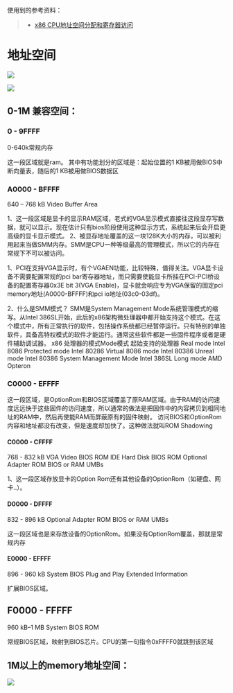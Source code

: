 使用到的参考资料：

> - [x86 CPU地址空间分配和寄存器访问](https://blog.csdn.net/pwl999/article/details/78212508)


# 地址空间

![](./images/address-space.png)

![](./images/address-space2.png)

## 0-1M 兼容空间：

### 0 - 9FFFF

0-640k常规内存

这一段区域就是ram。 其中有功能划分的区域是：起始位置的1 KB被用做BIOS中断向量表，随后的1 KB被用做BIOS数据区

### A0000 - BFFFF

640 – 768 kB Video Buffer Area

1、这一段区域是显卡的显示RAM区域，老式的VGA显示模式直接往这段显存写数据，就可以显示。现在估计只有bios阶段使用这种显示方式，系统起来后会开启更高级的显卡显示模式。
2、被显存地址覆盖的这一块128K大小的内存，可以被利用起来当做SMM内存。SMM是CPU一种等级最高的管理模式，所以它的内存在常规下不可以被访问。

1、PCI在支持VGA显示时，有个VGAEN功能，比较特殊，值得关注。VGA显卡设备不需要配置常规的pci bar寄存器地址，而只需要使能显卡所挂在PCI-PCI桥设备的配置寄存器0x3E bit 3(VGA Enable)，显卡就会响应专为VGA保留的固定pci memory地址(A0000-BFFFF)和pci io地址(03c0-03df)。

2、什么是SMM模式？ SMM是System Management Mode系统管理模式的缩写。从Intel 386SL开始，此后的x86架构微处理器中都开始支持这个模式。在这个模式中，所有正常执行的软件，包括操作系统都已经暂停运行。只有特别的单独软件，具备高特权模式的软件才能运行。通常这些软件都是一些固件程序或者是硬件辅助调试器。 x86 处理器的模式Mode模式 起始支持的处理器 Real mode Intel 8086 Protected mode Intel 80286 Virtual 8086 mode Intel 80386 Unreal mode Intel 80386 System Management Mode Intel 386SL Long mode AMD Opteron

### C0000 - EFFFF

这一段区域，是OptionRom和BIOS区域覆盖了原RAM区域。由于RAM的访问速度远远快于这些固件的访问速度，所以通常的做法是把固件中的内容拷贝到相同地址的RAM中，然后再使能RAM而屏蔽原有的固件映射。 访问BIOS和OptionRom内容和地址都没有改变，但是速度却加快了。这种做法就叫ROM Shadowing

#### C0000 - CFFFF

768 - 832 kB VGA Video BIOS ROM IDE Hard Disk BIOS ROM Optional Adapter ROM BIOS or RAM UMBs

1、这一段区域存放显卡的Option Rom还有其他设备的OptionRom（如硬盘、网卡..）。

#### D0000 - DFFFF

832 - 896 kB Optional Adapter ROM BIOS or RAM UMBs

这一段区域也是来存放设备的OptionRom。如果没有OptionRom覆盖，那就是常规内存

#### E0000 - EFFFF

896 - 960 kB System BIOS Plug and Play Extended Information

扩展BIOS区域。




## F0000 - FFFFF

960 kB–1 MB System BIOS ROM

常规BIOS区域，映射到BIOS芯片。CPU的第一句指令0xFFFF0就跳到该区域

## 1M以上的memory地址空间：

![](./images/over-1m-memory-address-space.png)